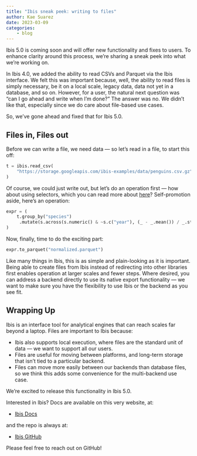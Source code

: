 ```yaml
---
title: "Ibis sneak peek: writing to files"
author: Kae Suarez
date: 2023-03-09
categories: 
    - blog
---
```


Ibis 5.0 is coming soon and will offer new functionality and fixes to users. To enhance clarity around this process, we’re sharing a sneak peek into what we’re working on.

In Ibis 4.0, we added the ability to read CSVs and Parquet via the Ibis interface. We felt this was important because, well, the ability to read files is simply necessary, be it on a local scale, legacy data, data not yet in a database, and so on. However, for a user, the natural next question was “can I go ahead and write when I’m done?” The answer was no. We didn’t like that, especially since we do care about file-based use cases.

So, we’ve gone ahead and fixed that for Ibis 5.0.

## Files in, Files out

Before we can write a file, we need data — so let’s read in a file, to start this off:

```python
t = ibis.read_csv(
    "https://storage.googleapis.com/ibis-examples/data/penguins.csv.gz"
)
```

Of course, we could just write out, but let’s do an operation first — how about using selectors, which you can read more about [here](https://ibis-project.org/blog/selectors/)? Self-promotion aside, here’s an operation:

```python
expr = (
    t.group_by("species")
     .mutate(s.across(s.numeric() & ~s.c("year"), (_ - _.mean()) / _.std()))
)
```

Now, finally, time to do the exciting part:

```python
expr.to_parquet("normalized.parquet")
```

Like many things in Ibis, this is as simple and plain-looking as it is important. Being able to create files from Ibis instead of redirecting into other libraries first enables operation at larger scales and fewer steps. Where desired, you can address a backend directly to use its native export functionality — we want to make sure you have the flexibility to use Ibis or the backend as you see fit.

## Wrapping Up

Ibis is an interface tool for analytical engines that can reach scales far beyond a laptop. Files are important to Ibis because:

- Ibis also supports local execution, where files are the standard unit of data — we want to support all our users.
- Files are useful for moving between platforms, and long-term storage that isn’t tied to a particular backend.
- Files can move more easily between our backends than database files, so we think this adds some convenience for the multi-backend use case.

We’re excited to release this functionality in Ibis 5.0.

Interested in Ibis? Docs are available on this very website, at:

- [Ibis Docs](https://ibis-project.org/)

and the repo is always at:

- [Ibis GitHub](https://github.com/ibis-project/ibis)

Please feel free to reach out on GitHub!

